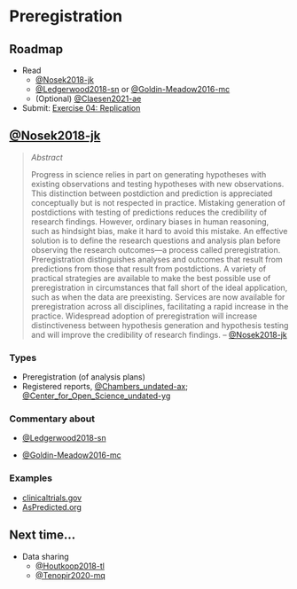 # Preregistration {-}

## Roadmap {-}

- Read
    - [@Nosek2018-jk](http://dx.doi.org/10.1073/pnas.1708274114)
    - [@Ledgerwood2018-sn](http://dx.doi.org/10.1073/pnas.1812592115) or [@Goldin-Meadow2016-mc](https://www.psychologicalscience.org/observer/why-preregistration-makes-me-nervous)
    - (Optional) [@Claesen2021-ae](http://dx.doi.org/10.1098/rsos.211037)
- [Submit]{.orange_due}: [Exercise 04: Replication](#ex_replication)

## [@Nosek2018-jk](http://dx.doi.org/10.1073/pnas.1708274114) {-}

>*Abstract*
>
>Progress in science relies in part on generating hypotheses with existing observations and testing hypotheses with new observations. This distinction between postdiction and prediction is appreciated conceptually but is not respected in practice. Mistaking generation of postdictions with testing of predictions reduces the credibility of research findings. However, ordinary biases in human reasoning, such as hindsight bias, make it hard to avoid this mistake. An effective solution is to define the research questions and analysis plan before observing the research outcomes—a process called preregistration. Preregistration distinguishes analyses and outcomes that result from predictions from those that result from postdictions. A variety of practical strategies are available to make the best possible use of preregistration in circumstances that fall short of the ideal application, such as when the data are preexisting. Services are now available for preregistration across all disciplines, facilitating a rapid increase in the practice. Widespread adoption of preregistration will increase distinctiveness between hypothesis generation and hypothesis testing and will improve the credibility of research findings.
>-- [@Nosek2018-jk](http://dx.doi.org/10.1073/pnas.1708274114)

### Types {-}

- Preregistration (of analysis plans)
- Registered reports, [@Chambers_undated-ax](https://royalsociety.org/blog/2016/11/registered-reports-what-are-they-and-why-are-they-important/); [@Center_for_Open_Science_undated-yg](https://www.cos.io/initiatives/registered-reports)

### Commentary about {-}

- [@Ledgerwood2018-sn](http://dx.doi.org/10.1073/pnas.1812592115)

- [@Goldin-Meadow2016-mc](https://www.psychologicalscience.org/observer/why-preregistration-makes-me-nervous)

### Examples {-}

- [clinicaltrials.gov](https://clinicaltrials.gov/)
- [AsPredicted.org](https://aspredicted.org)

## Next time... {-}

- Data sharing
    - [@Houtkoop2018-tl](https://doi.org/10.1177/2515245917751886)
    - [@Tenopir2020-mq](http://dx.doi.org/10.1371/journal.pone.0229003)
